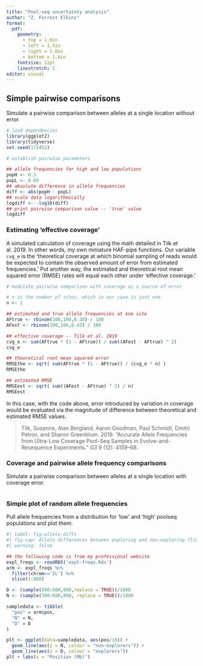 ```yaml
---
title: "Pool-seq uncertainty analysis"
author: "Z. Forrest Elkins"
format:
  pdf:
    geometry:
      - top = 1.0in
      - left = 1.5in
      - right = 1.0in
      - bottom = 1.0in
    fontsize: 12pt
    linestretch: 2
editor: visual
---
```


## Simple pairwise comparisons

Simulate a pairwise comparison between alleles at a single location without error.

```{=tex}
\begin{spacing}{1}
```
```r
# load dependencies
library(ggplot2)
library(tidyverse)
set.seed(172452)
```

```r
# establish pairwise parameters

## allele frequencies for high and low populations
popH <- 0.3
popL <- 0.09
## absolute difference in allele frequencies
diff <- abs(popH - popL)
## scale data logarithmically
logdiff <- -log10(diff)
## print pairwise comparison value -- 'true' value
logdiff
```

```{=tex}
\end{spacing}
```
### Estimating 'effective coverage'

A simulated calculation of coverage using the math detailed in Tilk et al. 2019. In other words, my own miniature HAF-pipe functions. Our variable `cvg_e` is the 'theoretical coverage at which binomial sampling of reads would be expected to contain the observed amount of error from estimated frequencies.' Put another way, the estimated and theoretical root mean squared error (RMSE) rates will equal each other under 'effective coverage.'

```{=tex}
\begin{spacing}{1}
```
```r
# modulate pairwise comparison with coverage as a source of error

# n is the number of sites, which in our case is just one
n <- 1

## estimated and true allele frequencies at one site
AFtrue <- rbinom(100,100,0.38) / 100
AFest <- rbinom(100,100,0.43) / 100

## effective coverage -- Tilk et al. 2019
cvg_e <- sum(AFtrue * (1 - AFtrue)) / sum((AFest - AFtrue) ^ 2)
cvg_e

## theoretical root mean squared error
RMSEthe <- sqrt( sum(AFtrue * (1 - AFtrue)) / (cvg_e * n) )
RMSEthe

## estimated RMSE
RMSEest <- sqrt( sum((AFest - AFtrue) ^ 2) / n)
RMSEest
```

```{=tex}
\end{spacing}
```
In this case, with the code above, error introduced by variation in coverage would be evaluated via the magnitude of difference between theoretical and estimated RMSE values.

```{=tex}
\begin{spacing}{1}
```
> Tilk, Susanne, Alan Bergland, Aaron Goodman, Paul Schmidt, Dmitri Petrov, and Sharon Greenblum. 2019. "Accurate Allele Frequencies from Ultra-Low Coverage Pool-Seq Samples in Evolve-and-Resequence Experiments." *G3* 9 (12): 4159--68.

```{=tex}
\end{spacing}
```
### Coverage and pairwise allele frequency comparisons

Simulate a pairwise comparison between alleles at a single location with coverage error.

```r

```

### Simple plot of random allele frequencies

Pull allele frequencies from a distribution for 'low' and 'high' poolseq populations and plot them.

```{=tex}
\begin{spacing}{1}
```
```r
#| label: fig-allele-diffs
#| fig-cap: Allele differences between exploring and non-exploring flies. 
#| warning: false

## the following code is from my professional website
expl_freqs <- readRDS('expl-freqs.Rds')
arm <- expl_freqs %>% 
  filter(chrom=='2L') %>% 
  slice(1:800)

D <- (sample(400:600,800,replace = TRUE))/1000
N <- (sample(300:600,800, replace = TRUE))/1000

sampledata <- tibble(
  "pos" = arm$pos,
  "N" = N,
  "D" = D
)

plt <- ggplot(data=sampledata, aes(pos/16)) + 
  geom_line(aes(y = N, colour = "non-explorers")) +
  geom_line(aes(y = D, colour = "explorers"))
plt + labs(x = "Position (Mb)")
```

```{=tex}
\end{spacing}
```
